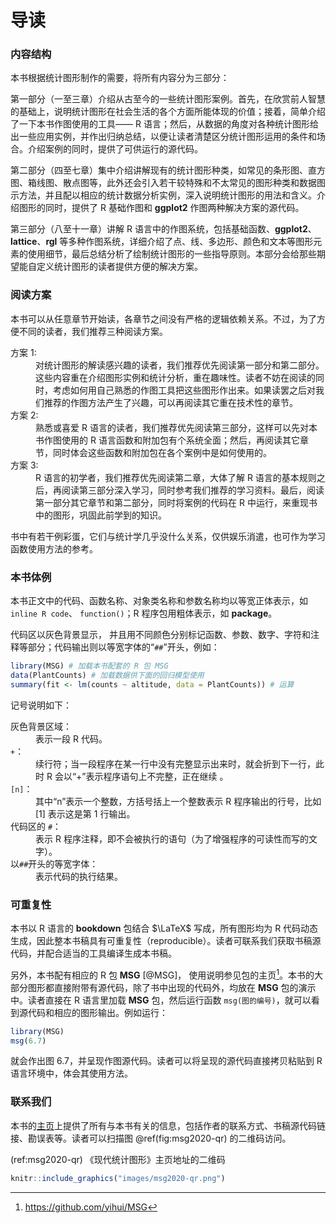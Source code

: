 # 导读 {#guide .unnumbered}

### 内容结构 {-}

本书根据统计图形制作的需要，将所有内容分为三部分：

第一部分（一至三章）介绍从古至今的一些统计图形案例。首先，在欣赏前人智慧的基础上，说明统计图形在社会生活的各个方面所能体现的价值；接着，简单介绍了一下本书作图使用的工具—— R 语言；然后，从数据的角度对各种统计图形给出一些应用实例，并作出归纳总结，以便让读者清楚区分统计图形运用的条件和场合。介绍案例的同时，提供了可供运行的源代码。

第二部分（四至七章）集中介绍讲解现有的统计图形种类，如常见的条形图、直方图、箱线图、散点图等，此外还会引入若干较特殊和不太常见的图形种类和数据图示方法，并且配以相应的统计数据分析实例，深入说明统计图形的用法和含义。介绍图形的同时，提供了 R 基础作图和 **ggplot2** 作图两种解决方案的源代码。

第三部分（八至十一章）讲解 R 语言中的作图系统，包括基础函数、**ggplot2**、**lattice**、**rgl** 等多种作图系统，详细介绍了点、线、多边形、颜色和文本等图形元素的使用细节，最后总结分析了绘制统计图形的一些指导原则。本部分会给那些期望能自定义统计图形的读者提供方便的解决方案。

### 阅读方案 {-}

本书可以从任意章节开始读，各章节之间没有严格的逻辑依赖关系。不过，为了方便不同的读者，我们推荐三种阅读方案。

方案 1: 
: 对统计图形的解读感兴趣的读者，我们推荐优先阅读第一部分和第二部分。这些内容重在介绍图形实例和统计分析，重在趣味性。读者不妨在阅读的同时，考虑如何用自己熟悉的作图工具把这些图形作出来。如果读罢之后对我们推荐的作图方法产生了兴趣，可以再阅读其它重在技术性的章节。

方案 2:
: 熟悉或喜爱 R 语言的读者，我们推荐优先阅读第三部分，这样可以先对本书作图使用的 R 语言函数和附加包有个系统全面；然后，再阅读其它章节，同时体会这些函数和附加包在各个案例中是如何使用的。

方案 3:
: R 语言的初学者，我们推荐优先阅读第二章，大体了解 R 语言的基本规则之后，再阅读第三部分深入学习，同时参考我们推荐的学习资料。最后，阅读第一部分其它章节和第二部分，同时将案例的代码在 R 中运行，来重现书中的图形，巩固此前学到的知识。

书中有若干例彩蛋，它们与统计学几乎没什么关系，仅供娱乐消遣，也可作为学习函数使用方法的参考。

### 本书体例 {-}

本书正文中的代码、函数名称、对象类名称和参数名称均以等宽正体表示，如 `inline R code`、 `function()`；R 程序包用粗体表示，如 **package**。

代码区以灰色背景显示， 并且用不同颜色分别标记函数、参数、数字、字符和注释等部分；代码输出则以等宽字体的“`## `”开头，例如：

```r
library(MSG) # 加载本书配套的 R 包 MSG
data(PlantCounts) # 加载数据供下面的回归模型使用
summary(fit <- lm(counts ~ altitude, data = PlantCounts)) # 运算
```

记号说明如下：

灰色背景区域：
: 表示一段 R 代码。

`+`：
: 续行符；当一段程序在某一行中没有完整显示出来时，就会折到下一行，此时 R 会以“+”表示程序语句上不完整，正在继续 。

`[n]`： 
: 其中“n”表示一个整数，方括号括上一个整数表示 R 程序输出的行号，比如 [1] 表示这是第 1 行输出。

代码区的 `#`：
: 表示 R 程序注释，即不会被执行的语句（为了增强程序的可读性而写的文字）。

以`## `开头的等宽字体：
: 表示代码的执行结果。

### 可重复性 {-}

本书以 R 语言的 **bookdown** 包结合 $\LaTeX$ 写成，所有图形均为 R 代码动态生成，因此整本书稿具有可重复性（reproducible）。读者可联系我们获取书稿源代码，并配合适当的工具编译生成本书稿。

[^github-msg]: <https://github.com/yihui/MSG>

另外，本书配有相应的 R 包 **MSG** [@MSG]， 使用说明参见包的主页[^github-msg]。本书的大部分图形都直接附带有源代码，除了书中出现的代码外，均放在 **MSG** 包的演示中。读者直接在 R 语言里加载 **MSG** 包，然后运行函数 `msg(图的编号)`，就可以看到源代码和相应的图形输出。例如运行：

```r
library(MSG)
msg(6.7)
```
\noindent 就会作出图 6.7，并呈现作图源代码。读者可以将呈现的源代码直接拷贝粘贴到 R 语言环境中，体会其使用方法。


### 联系我们 {-}

本书的[主页](https://msg2020.pzhao.org)上提供了所有与本书有关的信息，包括作者的联系方式、书稿源代码链接、勘误表等。读者可以扫描图 \@ref(fig:msg2020-qr) 的二维码访问。

(ref:msg2020-qr) 《现代统计图形》主页地址的二维码

```r
knitr::include_graphics("images/msg2020-qr.png")
```
